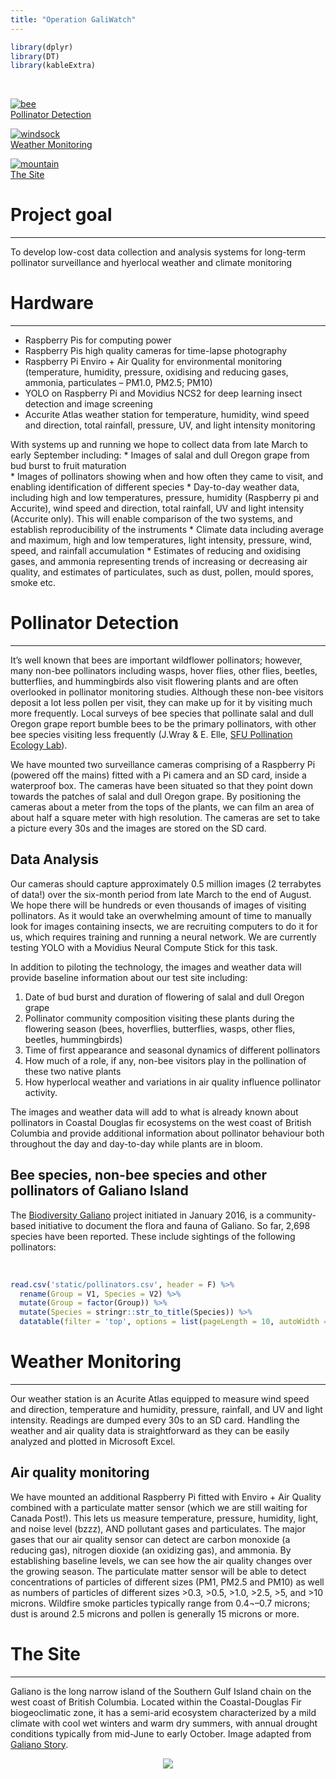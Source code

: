 ---
title: "Operation GaliWatch"
---

```{r message=FALSE, warning=FALSE, echo = FALSE}
library(dplyr)
library(DT)
library(kableExtra)
```


<br>

<div class="galrow">

<div class="galcolumn">
<div class="imgbox">
<a target="_top" href="#pollinator_detection">
  <img src="static/bee4.png" alt="bee" class="image">   
  <div class="overlay"> </div>  
  <div class="imgtext">Pollinator Detection</div>
</a>
</div>
</div>


<div class="galcolumn">
<div class="imgbox">
<a target="_top" href="#weather_monitoring">
  <img src="static/weather_station.jpg" alt="windsock" class="image">   
  <div class="overlay"> </div>  
  <div class="imgtext">Weather Monitoring</div>
</a>
</div>
</div>


<div class="galcolumn">
<div class="imgbox">
<a target="_top" href="#the_site">
  <img src="static/gali_thumbnail.jpg" alt="mountain" class="image">   
  <div class="overlay"> </div>  
  <div class="imgtext">The Site</div>
</a>
</div>
</div>

</div>


<a id="project_goal" class="no-style"></a>

# Project goal  
***

  To develop low-cost data collection and analysis systems for long-term pollinator surveillance and hyerlocal weather and climate monitoring
  
  
<a id="hardware" class="no-style"></a>

# Hardware 
***
 
*	Raspberry Pis for computing power
*	Raspberry Pis high quality cameras for time-lapse photography 
*	Raspberry Pi Enviro + Air Quality for environmental monitoring (temperature, humidity, pressure, oxidising and reducing gases, ammonia, particulates – PM1.0, PM2.5; PM10) 
*	YOLO on Raspberry Pi and Movidius NCS2 for deep learning insect detection and image screening
*	Accurite Atlas weather station for temperature, humidity, wind speed and direction, total rainfall, pressure, UV, and light intensity monitoring

 With systems up and running we hope to collect data from late March to early September including: 
*	Images of salal and dull Oregon grape from bud burst to fruit maturation  
*	Images of pollinators showing when and how often they came to visit, and enabling identification of different species
*	Day-to-day weather data, including high and low temperatures, pressure, humidity (Raspberry pi and Accurite), wind speed and direction, total rainfall, UV and light intensity (Accurite only). This will enable comparison of the two systems, and establish reproducibility of the instruments
*	Climate data including average and maximum, high and low temperatures, light intensity, pressure, wind, speed, and rainfall accumulation
*	Estimates of reducing and oxidising gases, and ammonia representing trends of increasing or decreasing air quality, and estimates of particulates, such as dust, pollen, mould spores, smoke etc.  


<a id="pollinator_detection" class="no-style"></a>

# Pollinator Detection  
***

 It’s well known that bees are important wildflower pollinators; however, many non-bee pollinators including wasps, hover flies, other flies, beetles, butterflies, and hummingbirds also visit flowering plants and are often overlooked in pollinator monitoring studies. Although these non-bee visitors deposit a lot less pollen per visit, they can make up for it by visiting much more frequently. Local surveys of bee species that pollinate salal and dull Oregon grape report bumble bees to be the primary pollinators, with other bee species visiting less frequently (J.Wray & E. Elle, [SFU Pollination Ecology Lab](https://www.sfu.ca/people/eelle/bee_info.html)). 

We have mounted two surveillance cameras comprising of a Raspberry Pi (powered off the mains) fitted with a Pi camera and an SD card, inside a waterproof box. The cameras have been situated so that they point down towards the patches of salal and dull Oregon grape. By positioning the cameras about a meter from the tops of the plants, we can film an area of about half a square meter with high resolution. The cameras are set to take a picture every 30s and the images are stored on the SD card.

## Data Analysis

Our cameras should capture approximately 0.5 million images (2 terrabytes of data!) over the six-month period from late March to the end of August. We hope there will be hundreds or even thousands of images of visiting pollinators. As it would take an overwhelming amount of time to manually look for images containing insects, we are recruiting computers to do it for us, which requires training and running a neural network. We are currently testing YOLO with a Movidius Neural Compute Stick for this task.

In addition to piloting the technology, the images and weather data will provide baseline information about our test site including:

1.	Date of bud burst and duration of flowering of salal and dull Oregon grape
2.	Pollinator community composition visiting these plants during the flowering season (bees, hoverflies, butterflies, wasps, other flies, beetles, hummingbirds) 
3.	Time of first appearance and seasonal dynamics of different pollinators 
4.	How much of a role, if any, non-bee visitors play in the pollination of these two native plants 
5.	How hyperlocal weather and variations in air quality influence pollinator activity. 

The images and weather data will add to what is already known about pollinators in Coastal Douglas fir ecosystems on the west coast of British Columbia and provide additional information about pollinator behaviour both throughout the day and day-to-day while plants are in bloom.


## Bee species, non-bee species and other pollinators of Galiano Island

The [Biodiversity Galiano](https://biogaliano.org/) project initiated in January 2016, is a community-based initiative to document the flora and fauna of Galiano. So far, 2,698 species have been reported. These include sightings of the following pollinators:

<br>

```{r, echo = F}
read.csv('static/pollinators.csv', header = F) %>%
  rename(Group = V1, Species = V2) %>%
  mutate(Group = factor(Group)) %>%
  mutate(Species = stringr::str_to_title(Species)) %>%
  datatable(filter = 'top', options = list(pageLength = 10, autoWidth = TRUE))
```


<a id="weather_monitoring" class="no-style"></a>

# Weather Monitoring
***

Our weather station is an Acurite Atlas equipped to measure wind speed and direction, temperature and humidity, pressure, rainfall, and UV and light intensity. Readings are dumped every 30s to an SD card. Handling the weather and air quality data is straightforward as they can be easily analyzed and plotted in Microsoft Excel.  

## Air quality monitoring

We have mounted an additional Raspberry Pi fitted with Enviro + Air Quality combined with a particulate matter sensor (which we are still waiting for Canada Post!). This lets us measure temperature, pressure, humidity, light, and noise level (bzzz), AND pollutant gases and particulates.
The major gases that our air quality sensor can detect are carbon monoxide (a reducing gas), nitrogen dioxide (an oxidizing gas), and ammonia. By establishing baseline levels, we can see how the air quality changes over the growing season. 
The particulate matter sensor will be able to detect concentrations of particles of different sizes (PM1, PM2.5 and PM10) as well as numbers of particles of different sizes >0.3, >0.5, >1.0, >2.5, >5, and >10 microns.
Wildfire smoke particles typically range from 0.4¬–0.7 microns; dust is around 2.5 microns and pollen is generally 15 microns or more. 




<a id="the_site" class="no-style"></a>

# The Site
***

Galiano is the long narrow island of the Southern Gulf Island chain on the west coast of British Columbia. Located within the Coastal-Douglas Fir biogeoclimatic zone, it has a semi-arid ecosystem characterized by a mild climate with cool wet winters and warm dry summers, with annual drought conditions typically from mid-June to early October. Image adapted from [Galiano Story](galianostory.com/FLORAFAUNA.htm).

<center>
![](static/map2.png)
</center>





